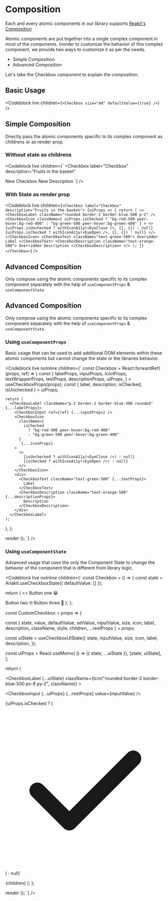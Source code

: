 
# Composition

Each and every atomic components in our library supports
[Reakit's Composition ](https://reakit.io/docs/composition/)

Atomic components are put together into a single complex component in most of
the components. Inorder to customize the behavior of this complex component, we
provide two ways to customize it as per the needs.

- Simple Composition
- Advanced Composition

Let's take the Checkbox component to explain the composition.

## Basic Usage

<Codeblock live children={`<Checkbox size="md" defaultValue={true} />`} />

## Simple Composition

Directly pass the atomic components specific to its complex component as
childrens or as render prop.

### Without state as childrens

<Codeblock
  live
  children={`
<Checkbox
  label="Checkbox"
  description="Fruits in the basket"
>
  <CheckboxLabel className="rounded border-2 border-blue-500 p-2" />
  <CheckboxIcon className="bg-red-500" />
  <CheckboxText className="text-green-500">New Checkbox</CheckboxText>
  <CheckboxDescription className="text-orange-500">
    New Description
  </CheckboxDescription>
</Checkbox>
`}
/>

### With State as render prop

<Codeblock
  live
  children={`
<Checkbox label="Checkbox" description="Fruits in the basket">
  {uiProps => {
    return (
      <>
        <CheckboxLabel className="rounded border-2 border-blue-500 p-2" />
        <CheckboxIcon
          className={
            uiProps.isChecked
              ? "bg-red-500 peer-hover:bg-red-400"
              : "bg-green-500 peer-hover:bg-green-400"
          }
        >
          <>
            {uiProps.isUnchecked
              ? withIconA11y(<EyeClose />, {}, {})
              : null}
            {uiProps.isChecked ? withIconA11y(<EyeOpen />, {}, {}) : null}
          </>
        </CheckboxIcon>
        <CheckboxText className="text-green-500">
          Overidden Label
        </CheckboxText>
        <CheckboxDescription className="text-orange-500">
          Overridden Description
        </CheckboxDescription>
      </>
    );
  }}
</Checkbox>
`}
/>

## Advanced Composition

Only compose using the atomic components specific to its complex component
separately with the help of `useComponentProps` & `useComponentState`.

## Advanced Composition

Only compose using the atomic components specific to its complex component
separately with the help of `useComponentProps` & `useComponentState`.

### Using `useComponentProps`

Basic usage that can be used to add additional DOM elements within these atomic
components but cannot change the state or the libraries behavior.

<Codeblock
  live
  noInline
  children={`
const Checkbox = React.forwardRef(
  (props, ref) => {
    const {
      labelProps,
      inputProps,
      iconProps,
      textWrapperProps,
      textProps,
      descriptionProps,
      uiProps,
    } = useCheckboxProps(props);
    const { label, description, isChecked, isUnchecked } = uiProps;

    return (
      <CheckboxLabel className="p-2 border-2 border-blue-500 rounded" {...labelProps}>
        <CheckboxInput ref={ref} {...inputProps} />
        <CheckboxIcon
          className={
            isChecked
              ? "bg-red-500 peer-hover:bg-red-400"
              : "bg-green-500 peer-hover:bg-green-400"
          }
           {...iconProps}
        >
          <>
            {isUnchecked ? withIconA11y(<EyeClose />) : null}
            {isChecked ? withIconA11y(<EyeOpen />) : null}
          </>
        </CheckboxIcon>
        <div>
          <CheckboxText className="text-green-500" {...textProps}>
            Label
          </CheckboxText>
          <CheckboxDescription className="text-orange-500" {...descriptionProps}>
            Description
          </CheckboxDescription>
        </div>
      </CheckboxLabel>
    );

}, );

render (<Checkbox />); `} />

### Using `useComponentState`

Advanced usage that uses the only the Component State to change the behavior of
the component that is different from library logic.

<Codeblock
  live
  noInline
  children={`
const Checkbox = () => {
const state = Ariakit.useCheckboxState({ defaultValue: [] });

return ( <> <CustomCheckbox inputValue="one" state={state}> Button one 😁

</CustomCheckbox>
<CustomCheckbox className="ml-2" inputValue="two" state={state}> Button two 🤓
</CustomCheckbox>
<CustomCheckbox className="ml-2" inputValue="three" state={state}> Button three
👻 </CustomCheckbox> </> ); };

const CustomCheckbox = props => {

const { state, value, defaultValue, setValue, inputValue, size, icon, label,
description, className, style, children, ...restProps } = props;

const uiState = useCheckboxUIState({ state, inputValue, size, icon, label,
description, });

const uiProps = React.useMemo( () => ({ state, ...uiState }), [state, uiState],
);

return (

<CheckboxLabel {...uiState} className={tcm("rounded border-2 border-blue-500 px-8 py-2", className)} >

<CheckboxInput {...uiProps} {...restProps} value={inputValue} />

{uiProps.isChecked ? (

<CheckboxIcon className="absolute inset-y-0 left-0 flex items-center pl-1.5 text-blue-500">
  <svg
    className="h-5 w-5"
    xmlns="http://www.w3.org/2000/svg"
    viewBox="0 0 20 20"
    fill="currentColor"
    aria-hidden="true"
    role="img"
    focusable={false}
  >
    <path
      fillRule="evenodd"
      d="M16.707 5.293a1 1 0 010 1.414l-8 8a1 1 0 01-1.414 0l-4-4a1 1 0 011.414-1.414L8 12.586l7.293-7.293a1 1 0 011.414 0z"
      clipRule="evenodd"
    />
  </svg>
</CheckboxIcon>
) : null}

<span className="select-none">{children}</span> </CheckboxLabel> ); };

render (<Checkbox />); `} />
